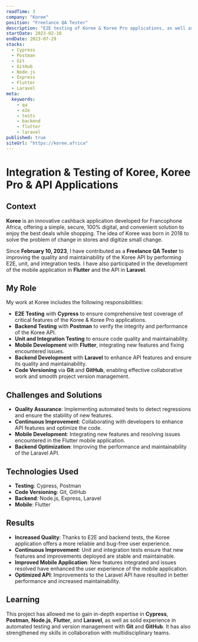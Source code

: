 ```yaml
---
readTime: 3
company: "Koree"
position: "Freelance QA Tester"
description: "E2E testing of Koree & Koree Pro applications, as well as backend E2E, unit, and integration tests for the entire Koree API. Development of the mobile application in Flutter and the API in Laravel."
startDate: 2023-02-10
endDate: 2023-07-29
stacks:
  - Cypress
  - Postman
  - Git
  - GitHub
  - Node.js
  - Express
  - Flutter
  - Laravel
meta:
  keywords:
    - qa
    - e2e
    - tests
    - backend
    - flutter
    - laravel
published: true
siteUrl: "https://koree.africa"
---
```


# Integration & Testing of Koree, Koree Pro & API Applications

## Context

**Koree** is an innovative cashback application developed for Francophone Africa, offering a simple, secure, 100% digital, and convenient solution to enjoy the best deals while shopping. The idea of Koree was born in 2018 to solve the problem of change in stores and digitize small change.

Since **February 10, 2023**, I have contributed as a **Freelance QA Tester** to improving the quality and maintainability of the Koree API by performing E2E, unit, and integration tests. I have also participated in the development of the mobile application in **Flutter** and the API in **Laravel**.

## My Role

My work at Koree includes the following responsibilities:

- **E2E Testing** with **Cypress** to ensure comprehensive test coverage of critical features of the Koree & Koree Pro applications.
- **Backend Testing** with **Postman** to verify the integrity and performance of the Koree API.
- **Unit and Integration Testing** to ensure code quality and maintainability.
- **Mobile Development** with **Flutter**, integrating new features and fixing encountered issues.
- **Backend Development** with **Laravel** to enhance API features and ensure its quality and maintainability.
- **Code Versioning** via **Git** and **GitHub**, enabling effective collaborative work and smooth project version management.

## Challenges and Solutions

- **Quality Assurance**: Implementing automated tests to detect regressions and ensure the stability of new features.
- **Continuous Improvement**: Collaborating with developers to enhance API features and optimize the code.
- **Mobile Development**: Integrating new features and resolving issues encountered in the Flutter mobile application.
- **Backend Optimization**: Improving the performance and maintainability of the Laravel API.

## Technologies Used

- **Testing**: Cypress, Postman
- **Code Versioning**: Git, GitHub
- **Backend**: Node.js, Express, Laravel
- **Mobile**: Flutter

## Results

- **Increased Quality**: Thanks to E2E and backend tests, the Koree application offers a more reliable and bug-free user experience.
- **Continuous Improvement**: Unit and integration tests ensure that new features and improvements deployed are stable and maintainable.
- **Improved Mobile Application**: New features integrated and issues resolved have enhanced the user experience of the mobile application.
- **Optimized API**: Improvements to the Laravel API have resulted in better performance and increased maintainability.

## Learning

This project has allowed me to gain in-depth expertise in **Cypress**, **Postman**, **Node.js**, **Flutter**, and **Laravel**, as well as solid experience in automated testing and version management with **Git** and **GitHub**. It has also strengthened my skills in collaboration with multidisciplinary teams.
